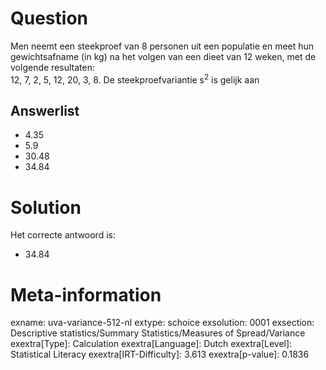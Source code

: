 Question
========

Men neemt een steekproef van 8 personen uit een populatie en meet hun
gewichtsafname (in kg) na het volgen van een dieet van 12 weken, met de
volgende resultaten:\
12, 7, 2, 5, 12, 20, 3, 8. De steekproefvariantie s^2^ is gelijk aan

Answerlist
----------

* 4.35
* 5.9
* 30.48
* 34.84

Solution
========

Het correcte antwoord is: 

* 34.84

Meta-information
================
exname: uva-variance-512-nl
extype: schoice
exsolution: 0001
exsection: Descriptive statistics/Summary Statistics/Measures of Spread/Variance
exextra[Type]: Calculation
exextra[Language]: Dutch
exextra[Level]: Statistical Literacy
exextra[IRT-Difficulty]: 3.613
exextra[p-value]: 0.1836
